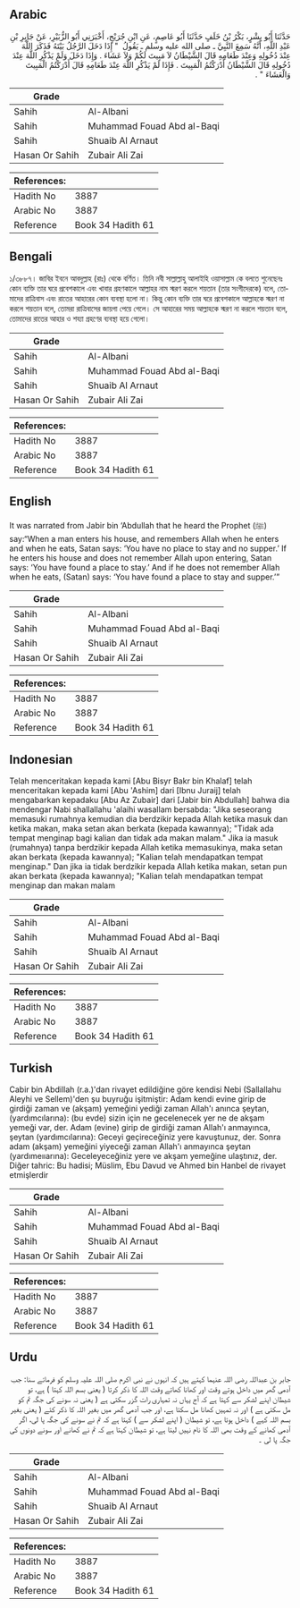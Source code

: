 ## Arabic


<div dir="rtl" lang="ar" style={{fontSize:'larger',backgroundColor:'#f8f9fa',padding:20}}>
حَدَّثَنَا أَبُو بِشْرٍ، بَكْرُ بْنُ خَلَفٍ حَدَّثَنَا أَبُو عَاصِمٍ، عَنِ ابْنِ جُرَيْجٍ، أَخْبَرَنِي أَبُو الزُّبَيْرِ، عَنْ جَابِرِ بْنِ عَبْدِ اللَّهِ، أَنَّهُ سَمِعَ النَّبِيَّ ـ صلى الله عليه وسلم ـ يَقُولُ ‏ "‏ إِذَا دَخَلَ الرَّجُلُ بَيْتَهُ فَذَكَرَ اللَّهَ عِنْدَ دُخُولِهِ وَعِنْدَ طَعَامِهِ قَالَ الشَّيْطَانُ لاَ مَبِيتَ لَكُمْ وَلاَ عَشَاءَ ‏.‏ وَإِذَا دَخَلَ وَلَمْ يَذْكُرِ اللَّهَ عِنْدَ دُخُولِهِ قَالَ الشَّيْطَانُ أَدْرَكْتُمُ الْمَبِيتَ ‏.‏ فَإِذَا لَمْ يَذْكُرِ اللَّهَ عِنْدَ طَعَامِهِ قَالَ أَدْرَكْتُمُ الْمَبِيتَ وَالْعَشَاءَ ‏"‏ ‏.‏
</div>
<div style={{backgroundColor:'#f8f9fa',padding:20, marginBottom: 10}}><table> <thead> <tr> <th>Grade</th> <th></th> </tr> </thead> <tbody> <tr><td>Sahih</td><td>Al-Albani</td></tr><tr><td>Sahih</td><td>Muhammad Fouad Abd al-Baqi</td></tr><tr><td>Sahih</td><td>Shuaib Al Arnaut</td></tr><tr><td>Hasan Or Sahih</td><td>Zubair Ali Zai</td></tr></tbody></table><table> <thead> <tr> <th>References:</th> <th></th> </tr> </thead> <tbody><tr><td>Hadith No</td><td>3887</td></tr><tr><td>Arabic No</td><td>3887</td></tr><tr><td>Reference</td><td>Book 34 Hadith 61</td></tr></tbody></table></div>

## Bengali


<div dir="ltr" lang="bn" style={{fontSize:'larger',backgroundColor:'#f8f9fa',padding:20}}>
১/৩৮৮৭। জাবির ইবনে আবদুল্লাহ (রাঃ) থেকে বর্ণিত। তিনি নবী সাল্লাল্লাহু আলাইহি ওয়াসাল্লাম কে বলতে শুনেছেনঃ কোন ব্যক্তি তার ঘরে প্রবেশকালে এবং খাবার গ্রহণকালে আল্লাহর নাম স্মরণ করলে শয়তান (তার সংগীদেরকে) বলে, তোমাদের রাত্রিবাস এবং রাতের আহারের কোন ব্যবস্থা হলো না। কিন্তু কোন ব্যক্তি তার ঘরে প্রবেশকালে আল্লাহকে স্মরণ না করলে শয়তান বলে, তোমরা রাত্রিবাসের জায়গা পেয়ে গেলে। সে আহারের সময় আল্লাহকে স্মরণ না করলে শয়তান বলে, তোমাদের রাতের আহার ও শয্যা গ্রহণের ব্যবস্থা হয়ে গেলো।
</div>
<div style={{backgroundColor:'#f8f9fa',padding:20, marginBottom: 10}}><table> <thead> <tr> <th>Grade</th> <th></th> </tr> </thead> <tbody> <tr><td>Sahih</td><td>Al-Albani</td></tr><tr><td>Sahih</td><td>Muhammad Fouad Abd al-Baqi</td></tr><tr><td>Sahih</td><td>Shuaib Al Arnaut</td></tr><tr><td>Hasan Or Sahih</td><td>Zubair Ali Zai</td></tr></tbody></table><table> <thead> <tr> <th>References:</th> <th></th> </tr> </thead> <tbody><tr><td>Hadith No</td><td>3887</td></tr><tr><td>Arabic No</td><td>3887</td></tr><tr><td>Reference</td><td>Book 34 Hadith 61</td></tr></tbody></table></div>

## English


<div dir="ltr" lang="en" style={{fontSize:'larger',backgroundColor:'#f8f9fa',padding:20}}>
It was narrated from Jabir bin ‘Abdullah that he heard the Prophet (ﷺ) say:“When a man enters his house, and remembers Allah when he enters and when he eats, Satan says: ‘You have no place to stay and no supper.’ If he enters his house and does not remember Allah upon entering, Satan says: ‘You have found a place to stay.’ And if he does not remember Allah when he eats, (Satan) says: ‘You have found a place to stay and supper.’”
</div>
<div style={{backgroundColor:'#f8f9fa',padding:20, marginBottom: 10}}><table> <thead> <tr> <th>Grade</th> <th></th> </tr> </thead> <tbody> <tr><td>Sahih</td><td>Al-Albani</td></tr><tr><td>Sahih</td><td>Muhammad Fouad Abd al-Baqi</td></tr><tr><td>Sahih</td><td>Shuaib Al Arnaut</td></tr><tr><td>Hasan Or Sahih</td><td>Zubair Ali Zai</td></tr></tbody></table><table> <thead> <tr> <th>References:</th> <th></th> </tr> </thead> <tbody><tr><td>Hadith No</td><td>3887</td></tr><tr><td>Arabic No</td><td>3887</td></tr><tr><td>Reference</td><td>Book 34 Hadith 61</td></tr></tbody></table></div>

## Indonesian


<div dir="ltr" lang="id" style={{fontSize:'larger',backgroundColor:'#f8f9fa',padding:20}}>
Telah menceritakan kepada kami [Abu Bisyr Bakr bin Khalaf] telah menceritakan kepada kami [Abu 'Ashim] dari [Ibnu Juraij] telah mengabarkan kepadaku [Abu Az Zubair] dari [Jabir bin Abdullah] bahwa dia mendengar Nabi shallallahu 'alaihi wasallam bersabda: "Jika seseorang memasuki rumahnya kemudian dia berdzikir kepada Allah ketika masuk dan ketika makan, maka setan akan berkata (kepada kawannya); "Tidak ada tempat menginap bagi kalian dan tidak ada makan malam." Jika ia masuk (rumahnya) tanpa berdzikir kepada Allah ketika memasukinya, maka setan akan berkata (kepada kawannya); "Kalian telah mendapatkan tempat menginap." Dan jika ia tidak berdzikir kepada Allah ketika makan, setan pun akan berkata (kepada kawannya); "Kalian telah mendapatkan tempat menginap dan makan malam
</div>
<div style={{backgroundColor:'#f8f9fa',padding:20, marginBottom: 10}}><table> <thead> <tr> <th>Grade</th> <th></th> </tr> </thead> <tbody> <tr><td>Sahih</td><td>Al-Albani</td></tr><tr><td>Sahih</td><td>Muhammad Fouad Abd al-Baqi</td></tr><tr><td>Sahih</td><td>Shuaib Al Arnaut</td></tr><tr><td>Hasan Or Sahih</td><td>Zubair Ali Zai</td></tr></tbody></table><table> <thead> <tr> <th>References:</th> <th></th> </tr> </thead> <tbody><tr><td>Hadith No</td><td>3887</td></tr><tr><td>Arabic No</td><td>3887</td></tr><tr><td>Reference</td><td>Book 34 Hadith 61</td></tr></tbody></table></div>

## Turkish


<div dir="ltr" lang="tr" style={{fontSize:'larger',backgroundColor:'#f8f9fa',padding:20}}>
Cabir bin Abdillah (r.a.)'dan rivayet edildiğine göre kendisi Nebi (Sallallahu Aleyhi ve Sellem)'den şu buyruğu işitmiştir: Adam kendi evine girip de girdiği zaman ve (akşam) yemeğini yediği zaman Allah'ı anınca şeytan, (yardımcılarına): (bu evde) sizin için ne gecelenecek yer ne de akşam yemeği var, der. Adam (evine) girip de girdiği zaman Allah'ı anmayınca, şeytan (yardımcılarına): Geceyi geçireceğiniz yere kavuştunuz, der. Sonra adam (akşam) yemeğini yiyeceği zaman Allah'ı anmayınca şeytan (yardımeııarına): Geceleyeceğiniz yere ve akşam yemeğine ulaştınız, der. Diğer tahric: Bu hadisi; Müslim, Ebu Davud ve Ahmed bin Hanbel de rivayet etmişlerdir
</div>
<div style={{backgroundColor:'#f8f9fa',padding:20, marginBottom: 10}}><table> <thead> <tr> <th>Grade</th> <th></th> </tr> </thead> <tbody> <tr><td>Sahih</td><td>Al-Albani</td></tr><tr><td>Sahih</td><td>Muhammad Fouad Abd al-Baqi</td></tr><tr><td>Sahih</td><td>Shuaib Al Arnaut</td></tr><tr><td>Hasan Or Sahih</td><td>Zubair Ali Zai</td></tr></tbody></table><table> <thead> <tr> <th>References:</th> <th></th> </tr> </thead> <tbody><tr><td>Hadith No</td><td>3887</td></tr><tr><td>Arabic No</td><td>3887</td></tr><tr><td>Reference</td><td>Book 34 Hadith 61</td></tr></tbody></table></div>

## Urdu


<div dir="rtl" lang="ur" style={{fontSize:'larger',backgroundColor:'#f8f9fa',padding:20}}>
جابر بن عبداللہ رضی اللہ عنہما کہتے ہیں کہ انہوں نے نبی اکرم صلی اللہ علیہ وسلم کو فرماتے سنا: جب آدمی گھر میں داخل ہوتے وقت اور کھانا کھاتے وقت اللہ کا ذکر کرتا ( یعنی بسم اللہ کہتا ) ہے، تو شیطان اپنے لشکر سے کہتا ہے کہ آج یہاں نہ تمہاری رات گزر سکتی ہے ( یعنی نہ سونے کی جگہ تم کو مل سکتی ہے ) اور نہ تمہیں کھانا مل سکتا ہے، اور جب آدمی گھر میں بغیر اللہ کا ذکر کئے ( یعنی بغیر بسم اللہ کہے ) داخل ہوتا ہے، تو شیطان ( اپنے لشکر سے ) کہتا ہے کہ تم نے سونے کی جگہ پا لی، اگر آدمی کھانے کے وقت بھی اللہ کا نام نہیں لیتا ہے، تو شیطان کہتا ہے کہ تم نے کھانے اور سونے دونوں کی جگہ پا لی ۔
</div>
<div style={{backgroundColor:'#f8f9fa',padding:20, marginBottom: 10}}><table> <thead> <tr> <th>Grade</th> <th></th> </tr> </thead> <tbody> <tr><td>Sahih</td><td>Al-Albani</td></tr><tr><td>Sahih</td><td>Muhammad Fouad Abd al-Baqi</td></tr><tr><td>Sahih</td><td>Shuaib Al Arnaut</td></tr><tr><td>Hasan Or Sahih</td><td>Zubair Ali Zai</td></tr></tbody></table><table> <thead> <tr> <th>References:</th> <th></th> </tr> </thead> <tbody><tr><td>Hadith No</td><td>3887</td></tr><tr><td>Arabic No</td><td>3887</td></tr><tr><td>Reference</td><td>Book 34 Hadith 61</td></tr></tbody></table></div>